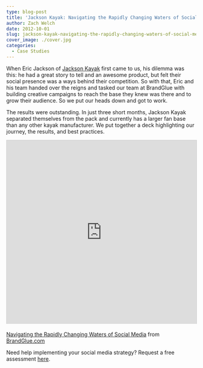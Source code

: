 ```yaml
---
type: blog-post
title: 'Jackson Kayak: Navigating the Rapidly Changing Waters of Social Media'
author: Zach Welch
date: 2012-10-01
slug: jackson-kayak-navigating-the-rapidly-changing-waters-of-social-media
cover_image: ./cover.jpg
categories:
  - Case Studies
---
```


When Eric Jackson of [Jackson Kayak][1] first came to us, his dilemma was this: he had a great story to tell and an awesome product, but felt their social presence was a ways behind their competition. So with that, Eric and his team handed over the reigns and tasked our team at BrandGlue with building creative campaigns to reach the base they knew was there and to grow their audience. So we put our heads down and got to work.

The results were outstanding. In just three short months, Jackson Kayak separated themselves from the pack and currently has a larger fan base than any other kayak manufacturer. We put together a deck highlighting our journey, the results, and best practices.

<iframe
  style="border: 1px solid #CCC; border-width: 1px 1px 0; margin-bottom: 5px; max-width: 100%;"
  src="https://www.slideshare.net/slideshow/embed_code/14172757"
  width="597"
  height="486"
  frameborder="0"
  marginwidth="0"
  marginheight="0"
  scrolling="no"
  allowfullscreen="allowfullscreen"
></iframe>

[Navigating the Rapidly Changing Waters of Social Media][2] from [BrandGlue.com][3]

Need help implementing your social media strategy? Request a free assessment [here][4].

[1]: http://jacksonkayak.com/
[2]: https://www.slideshare.net/brandglue/navigating-the-rapidly-changing-waters-of-social-media
[3]: https://www.slideshare.net/brandglue
[4]: /free-assessment
